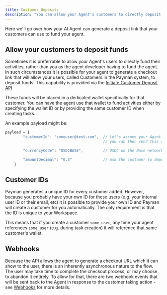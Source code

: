```yaml
---
title: Customer Deposits
description: "You can allow your Agent's customers to directly deposit funds"
---
```


Here we'll go over how your AI Agent can generate a deposit link that your customers can use to fund your agent.

## Allow your customers to deposit funds

Sometimes it is preferrable to allow your Agent's users to directly fund their activities, rather than you as the
agent developer having to fund the agent.  In such circumstances it is possible for your agent
to generate a checkout link that will allow your users, called Customers in the Payman system, to deposit funds.
This capability is provided via the [Initiate Customer Deposit API](/api-reference/endpoint/initiate-customer-deposit)

These funds will be placed in a dedicated wallet specifically for that customer.  You can have the 
agent use that wallet to fund activities either by specifying the wallet ID or by providing the same customer ID
when creating tasks.

An example payload might be:

```js
payload = {
        "customerId": "someuser@test.com",  // Let's assume your Agent system stores users unique by email address, 
                                            // you can then send this same value when creating a task to use these deposited funds

        "currencyCode": "USDCBASE",         // USDC on the Base network, use "USD" to request US Dollars instead.

        "amountDecimal": "0.5"              // Ask the customer to deposit 0.5 USDC - note Payman fees will be deducted from this so actual amount received will be slightly less
    }
```

## Customer IDs

Payman generates a unique ID for every customer added.  However, because you probably have your own ID for these
users (e.g. your internal user ID or their email, etc) it is possible to provide your own ID and Payman 
will create a customer for you automatically.  The only requirement is that the ID is unique to your Workspace.

This means that if you create a customer `some_user`, any time your agent references `some_user` (e.g. during task creation)
it will reference that same customer's wallet.

## Webhooks

Because the API allows the agent to generate a checkout URL which it can show to the user, there is an inherently
asynchronous nature to the flow.  The user may take time to complete the checkout process, or may choose to 
abandon it entirely.  To allow for that, there are two webhook events that will be sent back to the Agent
in response to the customer taking action - see [Webhooks](/webhook/retrieving-Responses) for more details.